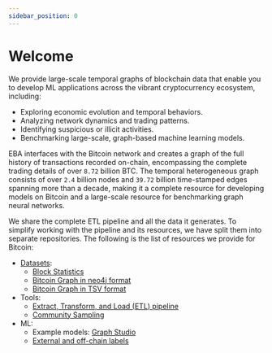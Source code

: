 ```yaml
---
sidebar_position: 0
---
```


# Welcome

We provide large-scale temporal graphs of blockchain data 
that enable you to develop ML applications across the vibrant cryptocurrency ecosystem, 
including:

* Exploring economic evolution and temporal behaviors.
* Analyzing network dynamics and trading patterns.
* Identifying suspicious or illicit activities.
* Benchmarking large-scale, graph-based machine learning models.


EBA interfaces with the Bitcoin network and 
creates a graph of the full history of 
transactions recorded on-chain, 
encompassing the complete trading details of 
over `8.72` billion BTC. 
The temporal heterogeneous graph consists of 
over `2.4` billion nodes 
and `39.72` billion time-stamped edges 
spanning more than a decade, 
making it a complete resource for developing 
models on Bitcoin and a large-scale resource 
for benchmarking graph neural networks.


We share the complete ETL pipeline and all 
the data it generates. To simplify working with the 
pipeline and its resources, we have split them into 
separate repositories. 
The following is the list of resources we provide for Bitcoin:

- [Datasets](/docs/bitcoin/datasets):
    - [Block Statistics](/docs/bitcoin/datasets/stats)
    - [Bitcoin Graph in neo4j format](/docs/bitcoin/datasets/neo4j-format)
    - [Bitcoin Graph in TSV format](/docs/bitcoin/datasets/tsv-format)
- Tools:
    - [Extract, Transform, and Load (ETL) pipeline](/docs/bitcoin/etl/overview)
    - [Community Sampling](/docs/bitcoin/sampling/overview)
- ML:
    - Example models: [Graph Studio](https://github.com/b1aab/graphstudio)
    - [External and off-chain labels](https://github.com/B1AAB/GraphStudio/tree/main/off_chain_resources/)
